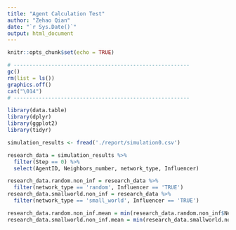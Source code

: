 ```yaml
---
title: "Agent Calculation Test"
author: "Zehao Qian"
date: "`r Sys.Date()`"
output: html_document
---
```


```r
knitr::opts_chunk$set(echo = TRUE)
```

```r
# --------------------------------------------------------
gc()
rm(list = ls())
graphics.off()
cat("\014")
# --------------------------------------------------------
```

```r
library(data.table)
library(dplyr)
library(ggplot2)
library(tidyr)
```

```r
simulation_results <- fread('./report/simulation0.csv')
```

```r
research_data = simulation_results %>%
  filter(Step == 0) %>%
  select(AgentID, Neighbors_number, network_type, Influencer)
```

```r
research_data.random.non_inf = research_data %>%
  filter(network_type == 'random', Influencer == 'TRUE')
research_data.smallworld.non_inf = research_data %>%
  filter(network_type == 'small_world', Influencer == 'TRUE')
```

```r
research_data.random.non_inf.mean = min(research_data.random.non_inf$Neighbors_number)
research_data.smallworld.non_inf.mean = min(research_data.smallworld.non_inf$Neighbors_number)
```

```r

```
